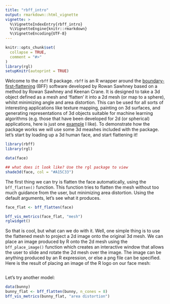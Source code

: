 ```yaml
---
title: "rbff_intro"
output: rmarkdown::html_vignette
vignette: >
  %\VignetteIndexEntry{rbff_intro}
  %\VignetteEngine{knitr::rmarkdown}
  %\VignetteEncoding{UTF-8}
---
```


```r
knitr::opts_chunk$set(
  collapse = TRUE,
  comment = "#>"
)
library(rgl)
setupKnitr(autoprint = TRUE)
```

Welcome to the `rbff` R package. `rbff` is an R wrapper around the [boundary-first-flattening](https://geometrycollective.github.io/boundary-first-flattening/) (BFF) software developed by Rowan Sawhney based on a method by Rowan Sawhney and Keenan Crane. It is designed to take a 3d object defined as a mesh and 'flatten' it into a 2d mesh (or map to a sphere), whilst minimizing angle and area distortion. This can be used for all sorts of interesting applications like texture mapping, painting on 3d surfaces, and generating representations of 3d objects suitable for machine learning algorithms (e.g. those that have been developed for 2d (or spherical) applications, here is just one [example](https://onlinelibrary.wiley.com/doi/full/10.1111/cgf.14094) I like). To demonstrate how the package works we will use some 3d meashes included with the package. let's start by loading up a 3d human face, and start flattening it!

```r
library(rbff)
library(rgl)

data(face)

## what does it look like? Use the rgl package to view
shade3d(face, col = "#A15C33")

```

The first thing we can try is flatten the face automatically, using the `bff_flatten()` function. This function tries to flatten the mesh without too much guidance from the user, but minimizing area distortion. Using the default arguments, let's see what it produces.

```r

face_flat <- bff_flatten(face)

bff_vis_metrics(face_flat, "mesh")
rglwidget() 

```

So that is cool, but what can we do with it. Well, one simple thing is to use the flattened mesh to project a 2d image onto the original 3d mesh. We can place an image produced by R onto the 2d mesh using the `bff_place_image()` function which creates an interactive window that allows the user to slide and rotate the 2d mesh over the image. The image can be anything produced by an R expression, or else a png file can be specified. Here is the result of placing an image of the R logo on our face mesh:

```r

```

Let's try another model:

```r
data(bunny)
bunny_flat <- bff_flatten(bunny, n_cones = 8)
bff_vis_metrics(bunny_flat, "area distortion")
```
